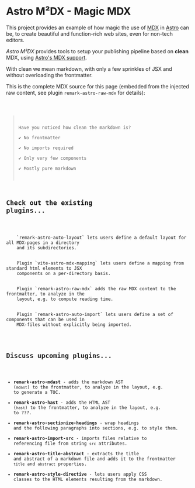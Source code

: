 # Astro M²DX - Magic MDX

This project provides an example of how magic the use of [MDX](https://mdxjs.com) in [Astro](https://astro.build) can be, to create beautiful and function-rich web sites, even for non-tech editors.

_Astro M²DX_ provides tools to setup your publishing pipeline based on **clean** MDX, using [Astro's MDX support](https://docs.astro.build/en/guides/markdown-content/).

With clean we mean markdown, with only a few sprinkles of JSX and without overloading the frontmatter.

This is the complete MDX source for this page (embedded from the injected raw content, see plugin `remark-astro-raw-mdx` for details):

<Code code={frontmatter.mdx} lang="mdx" theme="solarized-light" wrap />

> Have you noticed how clean the markdown is?  
>  ✔️ No frontmatter  
>  ✔️ No imports required  
>  ✔️ Only very few components  
>  ✔️ Mostly pure markdown

## Check out the existing plugins...

<Wrap>
  <Card title="Auto Layout">
    `remark-astro-auto-layout` lets users define a default layout for all MDX-pages in a directory
    and its subdirectories.
  </Card>
  <Card title="Element Mapping">
    Plugin `vite-astro-mdx-mapping` lets users define a mapping from standard html elements to JSX
    components on a per-directory basis.
  </Card>
  <Card title="Raw MDX Content">
    Plugin `remark-astro-raw-mdx` adds the raw MDX content to the frontmatter, to analyze in the
    layout, e.g. to compute reading time.
  </Card>
  <Card title="Auto Import">
    Plugin `remark-astro-auto-import` lets users define a set of components that can be used in
    MDX-files without explicitly being imported.
  </Card>
</Wrap>

## Discuss upcoming plugins...

- **remark-astro-mdast** - adds the markdown AST (`mdast`) to the frontmatter, to analyze in the layout, e.g. to generate a TOC.
- **remark-astro-hast** - adds the HTML AST (`hast`) to the frontmatter, to analyze in the layout, e.g. to ???.
- **remark-astro-sectionize-headings** - wrap headings and the following paragraphs into sections, e.g. to style them.
- **remark-astro-import-src** - imports files relative to referencing file from string `src` attributes.
- **remark-astro-title-abstract** - extracts the title and abstract of a markdown file and adds it to the frontmatter `title` and `abstract` properties.
- **remark-astro-style-directive** - lets users apply CSS classes to the HTML elements resulting from the markdown.
